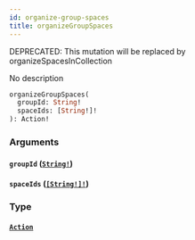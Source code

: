 ```yaml
---
id: organize-group-spaces
title: organizeGroupSpaces
---
```


<span class="badge badge--warning">DEPRECATED: This mutation will be replaced by organizeSpacesInCollection</span>

No description

```graphql
organizeGroupSpaces(
  groupId: String!
  spaceIds: [String!]!
): Action!

```

### Arguments

#### `groupId` ([`String!`](/docs/graphql/scalars/string))

#### `spaceIds` ([`[String!]!`](/docs/graphql/scalars/string))

### Type

#### [`Action`](/docs/graphql/objects/action)
